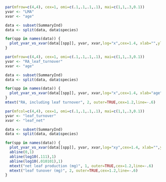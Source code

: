 ```r
par(mfrow=c(4,4), cex=1, omi=c(.1,.1,.1,.1), mai=c(1,1,.3,0.1)) 
yvar <- "LMA"
xvar <- "age"

data <- subset(SummaryInd)
data <- split(data, data$species)

for(spp in names(data)) {
  plot_yvar_vs_xvar(data[[spp]], yvar, xvar,log="x",cex=1.4, xlab="",ylab="",main=spp,col=col.age(data[[spp]]$age))
}
```

```r
par(mfrow=c(4,4), cex=1, omi=c(.1,.1,.1,.1), mai=c(1,1,.3,0.1)) 
yvar <- "RA_leaf_turnover"
xvar <- "age"

data <- subset(SummaryInd)
data <- split(data, data$species)

for(spp in names(data)) {
  plot_yvar_vs_xvar(data[[spp]], yvar, xvar,log="x",cex=1.4, xlab="age",ylab="",main=spp,col=col.age(data[[spp]]$age))
}
mtext("RA, including leaf turnover", 2, outer=TRUE,cex=1.2,line=-.6)   
```

```r
par(mfcol=c(4,4), cex=1, omi=c(.1,.1,.1,.1), mai=c(1,1,.3,0.1)) 
yvar <- "leaf_turnover"
xvar <- "leaf_net"

data <- subset(SummaryInd)
data <- split(data, data$species)

for(spp in names(data)) {
  plot_yvar_vs_xvar(data[[spp]], yvar, xvar,log="xy",cex=1.4, xlab="",ylab="",main=spp,col=col.age(data[[spp]]$age))
  abline(0,1)
  abline(log10(.111),1)
  abline(log10(.010101),1)
  mtext("net leaf production (mg)", 1, outer=TRUE,cex=1.2,line=-.6)   
  mtext("leaf tunover (mg)", 2, outer=TRUE,cex=1.2,line=-.6)   
}
```